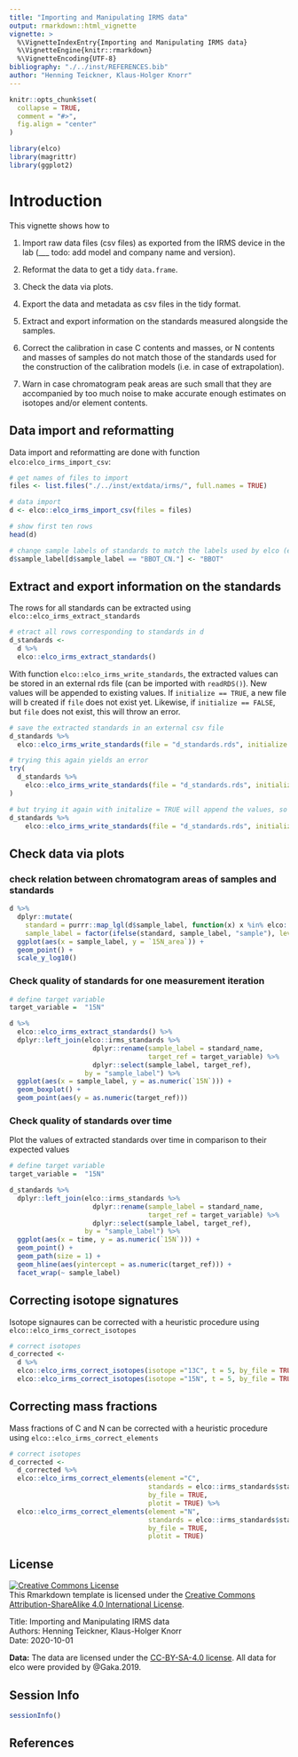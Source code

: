```yaml
---
title: "Importing and Manipulating IRMS data"
output: rmarkdown::html_vignette
vignette: >
  %\VignetteIndexEntry{Importing and Manipulating IRMS data}
  %\VignetteEngine{knitr::rmarkdown}
  %\VignetteEncoding{UTF-8}
bibliography: "./../inst/REFERENCES.bib"
author: "Henning Teickner, Klaus-Holger Knorr"
---
```


```r
knitr::opts_chunk$set(
  collapse = TRUE,
  comment = "#>",
  fig.align = "center"
)
```

```r
library(elco)
library(magrittr)
library(ggplot2)
```

# Introduction

This vignette shows how to

1. Import raw data files (csv files) as exported from the IRMS device in the lab (___ todo: add model and company name and version).

2. Reformat the data to get a tidy `data.frame`.

3. Check the data via plots.

4. Export the data and metadata as csv files in the tidy format.

5. Extract and export information on the standards measured alongside the samples.

6. Correct the calibration in case C contents and masses, or N contents and masses of samples do not match those of the standards used for the construction of the calibration models (i.e. in case of extrapolation).

7. Warn in case chromatogram peak areas are such small that they are accompanied by too much noise to make accurate enough estimates on isotopes and/or element contents.

## Data import and reformatting

Data import and reformatting are done with function `elco:elco_irms_import_csv`:

```r
# get names of files to import
files <- list.files("./../inst/extdata/irms/", full.names = TRUE)

# data import
d <- elco::elco_irms_import_csv(files = files)

# show first ten rows
head(d)

# change sample labels of standards to match the labels used by elco (elco::irms_standards)
d$sample_label[d$sample_label == "BBOT_CN."] <- "BBOT"
```

## Extract and export information on the standards

The rows for all standards can be extracted using `elco::elco_irms_extract_standards`

```r
# etract all rows corresponding to standards in d
d_standards <- 
  d %>%
  elco::elco_irms_extract_standards()
```

With function `elco::elco_irms_write_standards`, the extracted values can be stored in an external rds file (can be imported with `readRDS()`). New values will be appended to existing values. If `initialize == TRUE`, a new file will b created if `file` does not exist yet. Likewise, if  `initialize == FALSE`, but `file` does not exist, this will throw an error.

```r
# save the extracted standards in an external csv file
d_standards %>%
  elco::elco_irms_write_standards(file = "d_standards.rds", initialize = TRUE, verbose = TRUE)

# trying this again yields an error
try(
  d_standards %>%
    elco::elco_irms_write_standards(file = "d_standards.rds", initialize = TRUE, verbose = TRUE)
)

# but trying it again with initalize = TRUE will append the values, so that these are now doubled in file
d_standards %>%
    elco::elco_irms_write_standards(file = "d_standards.rds", initialize = FALSE, verbose = TRUE)
```

## Check data via plots

### check relation between chromatogram areas of samples and standards

```r
d %>%
  dplyr::mutate(
    standard = purrr::map_lgl(d$sample_label, function(x) x %in% elco::irms_standards$standard_name),
    sample_label = factor(ifelse(standard, sample_label, "sample"), levels = c(elco::irms_standards$standard_name, "sample"))) %>%
  ggplot(aes(x = sample_label, y = `15N_area`)) +
  geom_point() + 
  scale_y_log10()
```


### Check quality of standards for one measurement iteration

```r
# define target variable
target_variable =  "15N"

d %>%
  elco::elco_irms_extract_standards() %>%
  dplyr::left_join(elco::irms_standards %>% 
                     dplyr::rename(sample_label = standard_name,
                                   target_ref = target_variable) %>%
                     dplyr::select(sample_label, target_ref), 
                   by = "sample_label") %>%
  ggplot(aes(x = sample_label, y = as.numeric(`15N`))) +
  geom_boxplot() +
  geom_point(aes(y = as.numeric(target_ref)))
```

### Check quality of standards over time

Plot the values of extracted standards over time in comparison to their expected values

```r
# define target variable
target_variable =  "15N"

d_standards %>%
  dplyr::left_join(elco::irms_standards %>% 
                     dplyr::rename(sample_label = standard_name,
                                   target_ref = target_variable) %>%
                     dplyr::select(sample_label, target_ref), 
                   by = "sample_label") %>%
  ggplot(aes(x = time, y = as.numeric(`15N`))) +
  geom_point() +
  geom_path(size = 1) +
  geom_hline(aes(yintercept = as.numeric(target_ref))) +
  facet_wrap(~ sample_label)
```

## Correcting isotope signatures

Isotope signaures can be corrected with a heuristic procedure using `elco::elco_irms_correct_isotopes`

```r
# correct isotopes
d_corrected <- 
  d %>%
  elco::elco_irms_correct_isotopes(isotope ="13C", t = 5, by_file = TRUE, plotit = TRUE) %>%
  elco::elco_irms_correct_isotopes(isotope ="15N", t = 5, by_file = TRUE, plotit = TRUE)
```

## Correcting mass fractions

Mass fractions of C and N can be corrected with a heuristic procedure using `elco::elco_irms_correct_elements`

```r
# correct isotopes
d_corrected <- 
  d_corrected %>%
  elco::elco_irms_correct_elements(element ="C", 
                                   standards = elco::irms_standards$standard_name, 
                                   by_file = TRUE, 
                                   plotit = TRUE) %>%
  elco::elco_irms_correct_elements(element ="N", 
                                   standards = elco::irms_standards$standard_name, 
                                   by_file = TRUE, 
                                   plotit = TRUE)
```

## License

<a rel="license" href="http://creativecommons.org/licenses/by-sa/4.0/"><img alt="Creative Commons License" style="border-width:0" src="https://i.creativecommons.org/l/by-sa/4.0/88x31.png" /></a><br />This Rmarkdown template is licensed under the <a rel="license" href="http://creativecommons.org/licenses/by-sa/4.0/">Creative Commons Attribution-ShareAlike 4.0 International License</a>.

Title: Importing and Manipulating IRMS data <br>
Authors: Henning Teickner, Klaus-Holger Knorr <br>
Date: 2020-10-01 <br>

**Data:** The data are licensed under the [CC-BY-SA-4.0 license](https://creativecommons.org/licenses/by-sa/4.0/deed.en). All data for elco were provided by @Gaka.2019.

## Session Info
```r
sessionInfo()
```

## References
